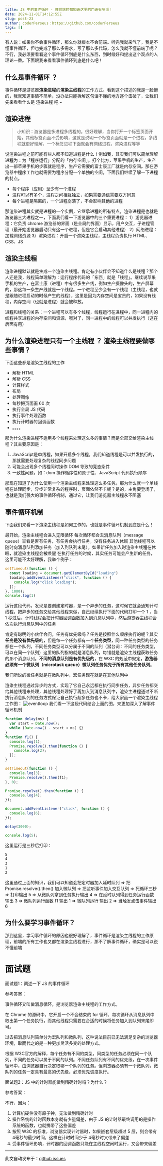 ```yaml
---
title: JS 中的事件循环 - 懂前端的都知道这里的门道有多深！
date: 2024-11-01T14:12:55Z
slug: post-23
author: coderPerseus：https://github.com/coderPerseus
tags: []
---
```


有人说：如果你不会事件循环，那么你就根本不会前端。听完我就来气了，我是不懂事件循环，但也完成了那么多需求，写了那么多代码，怎么我就不懂前端了呢？不行，我必须要看看这个事件循环到底是什么东西，到时候好和提出这个观点的人理论一番。下面跟我来看看事件循环到底是什么吧！

## 什么是事件循环 ？

事件循环是游览器**渲染进程**的**渲染主线程**的工作方式。看到这个描述的我是一脸懵的，我就知道事情不简单，没办法只能拆解这句话不懂的地方逐个击破了，让我们先来看看什么是 渲染进程 吧 ~

## 渲染进程

> 小知识：游览器是多进程多线程的。很好理解，当你打开一个标签页面开始，其他标签页面不受影响，这就是说明一个标签页面就是一个进程，多线程就更好理解，一个标签进程下面就会有网络进程，渲染进程等等

说渲染进程之前可能有些人都不知道进程是什么！例如我，其实我们可以简单理解进程为：为「程序运行」分配的「内存空间」。打个比方，苹果手机的生产，生产出一部苹果手机的步骤就是程序，生产它需要的富士康工厂就是内存空间。那在游览器中程序工作也就需要为程序分配一个单独的空间，下面我们继续了解一下进程的特点，
- 每个程序（应用）至少有一个进程
- 进程可以有多个，进程之间相互独立，如果需要通信需要双方同意
- 每个进程是隔离的，一个进程崩溃了，不会影响其他的进程

那渲染进程其实就是进程的一个实例，它继承进程的所有特点，渲染进程是也就是游览器三大进程之一，下面我们看一下游览器中的三个重要进程：
1）游览器进程：它负责 chrome 游览器的界面（是全局的界面）显示，用户交互，子进程管理（最开始游览器启动只有这一个进程，但是它会启动其他进程）
2）网络进程：加载网络资源
3）渲染进程：开启一个渲染主线程，主线程负责执行 HTML、CSS、JS

## 渲染主线程

渲染进程默认就是生成一个渲染主线程。肯定有小伙伴会不知道什么是线程？那个人还是我，线程简单理解为：运行程序代码的「东西」就是「线程」。继续说苹果手机的生产，在富士康（进程）中有很多生产线，例如生产摄像头的，生产屏幕的，那这每一条生产线就是一个线程。一个进程至少会有一个线程（主线程，也就是跟随进程启动的时候产生的线程），这里是因为内存空间是宝贵的，如果没有线程，内存空间（也就是进程）就会被释放。

进程和线程的关系：一个进程可以有多个线程，线程运行在进程中，同一进程内的线程共享进程的内存空间和资源，哦对了，同一进程中的线程可以并发执行（这在后面有用）

## 为什么渲染进程只有一个主线程 ？ 渲染主线程要做哪些事情？

下面这些都是渲染主线程的工作
- 解析 HTML
- 解析 CSS
- 计算样式
- 布局
- 处理图像
- 每秒把页面画 60 次
- 执行全局 JS 代码
- 执行事件处理函数
- 执行计时器的回调函数
- 。。。。

那为什么渲染进程不适用多个线程来处理这么多的事情？而是全部交给渲染主线程？其主要原因是：
1. JavaScript是单线程，如果开启多个线程，我们知道线程是可以并发执行的，那就需要处理复杂的线程同步问题
2. 可能会出现多个线程同时操作 DOM 导致的竞态条件
3. 一致性问题，如：dom 操作循序性和原子性、JavaScript 代码执行顺序

那现在知道了为什么使用一个渲染主线程来处理这么多任务。那为什么就一个单线程在处理同步，异步非常复杂的程序时，页面依然不卡呢？是的，主角要登场了，也就是我们强大的事件循环机制，通过它，让我们游览器主线程永不阻塞

## 事件循环机制
下面我们来看一下渲染主线程是如何工作的，也就是事件循环机制到底是什么！

最开始，渲染主线程会进入无限循环
每次循环都会去消息队列（message queue）查看是否有任务，有任务会执行任务，没有任务进入休眠
其他线程可以随时向消息队列添加任务（加入到队列末尾），如果新任务加入时渲染主线程在休眠，就渲染主线程会被唤醒
在执行任务的时候，其实任务可能会产生新的任务，这里可能不太好理解，我举个例子：
```js
setTimeout(function () { 
  const loading = document.getElementById("loading")
  loading.addEventListener("click", function () {
    console.log("click loading");
  });
}, 1000);
console.log(1)
```
运行这段代码，发现是要创建定时器，是一个异步的任务，这时候它就会通知计时线程，把异步的任务交给其他线程来做，自己继续执行下面的代码打印一个 1 ，当 1 秒过后，计时线程会把计时器回调函数加入到消息队列中，然后游览器主线程会依次执行消息队列中的任务

肯定有聪明的小伙伴会问，任务有优先级吗？任务是按照什么顺序执行的呢？其实**任务是没有优先级**的，但是每一个任务都有一个**任务类型**，同一种任务类型的任务都在一个队列，不同任务类型可以分属于不同的队列（潜台词：不同的任务类型，可以在同一个队列）这里的队列指的就是消息队列，每错就是渲染主线程获取任务的那个消息队列。**不同的消息队列是有优先级的**，在 W3C 的规范中规定，**游览器必须有一个微队列（microtask queue）微队列任务优先于所有其他任务队列**。

我们所说的微任务就是在微队列中，宏任务现在就是在其他队列中

渲染主线程通过异步的方式，实现了它自己永远都在执行同步任务，异步任务都交给其他线程来处理，其他线程处理好了再加入到消息队列中，渲染主进程通过不断执行消息队列的任务方式保证自己执行超多任务也不卡，给大家画一个渲染主线程工作图：
![eventloop](https://blog-1304565468.cos.ap-shanghai.myqcloud.com/work/eventloop.png)
我们看一下这段代码结合上面的图，来更加深入了解事件循环机制
```js
function delay(ms) {
  var start = Date.now();
  while (Date.now() - start < ms) {}
}
function f1() {
  console.log(1);
  Promise.resolve().then(function () {
    console.log(2);
  });
}

setTimeout(function () {
  console.log(3);
  Promise.resolve().then(f1);
}, 0);

Promise.resolve().then(function () {
  console.log(4);
});

document.addEventListener("click", function () {
  console.log(6);
});

delay(3000);

console.log(5);
```
这里运行是三秒后打印：
```bash
5
4
3
1
2
```
这里通过上面的知识，我们可以知道会把定时器加入延时队列 => 把 Promise.resolve().then() 加入微队列 => 把监听事件加入交互队列 => 死循环三秒 => 打印输出 5 => 从微队列拿到任务执行输出 4 => 在延时队列得到任务运行函数输出 3 => 微队列运行函数 f1 输出 1  => 微队列运行 输出 2 => 当触发点击事件输出 6

## 为什么要学习事件循环？

那到这里，学习事件循环的原因也很好理解了，事件循环是渲染主线程的工作原理，前端的所有工作也又都在渲染主线程进行，那不了解事件循环，确实是可以说不懂前端

# 面试题

面试题1：阐述一下 JS 的事件循环

参考答案：

事件循环又叫做消息循环，是浏览器渲染主线程的工作方式。

在 Chrome 的源码中，它开启一个不会结束的 for 循环，每次循环从消息队列中取出第一个任务执行，而其他线程只需要在合适的时候将任务加入到队列末尾即可。

过去把消息队列简单分为宏队列和微队列，这种说法目前已无法满足复杂的浏览器环境，取而代之的是一种更加灵活多变的处理方式。

根据 W3C官方的解释，每个任务有不同的类型，同类型的任务必须在同一个队列，不同的任务可以属于不同的队列。不同任务队列有不同的优先级，在一次事件循环中，由浏览器自行决定取哪一个队列的任务。但浏览器必须有一个微队列，微队列的任务一定具有最高的优先级，必须优先调度执行。


面试题2：JS 中的计时器能做到精确计时吗？为什么？

参考答案：

不行，因为：

1. ﻿﻿﻿计算机硬件没有原子钟，无法做到精确计时
2. ﻿﻿﻿操作系统的计时函数本身就有少量偏差，由于 JS 的计时器最终调用的是操作系统的函数，也就携带了这些偏差
3. ﻿﻿﻿按照 W3C 的标准，浏览器实现计时器时，如果嵌套层级超过 5 层，则会带有 4毫秒的最少时间，这样在计时时间少于 4毫秒时又带来了偏差
4. ﻿﻿﻿受事件循环影响，计时器的回调函数只能在主线程空闲时运行，又会带来偏差




---
此文自动发布于：<a href="https://github.com/coderPerseus/blog/issues/23" target="_blank">github issues</a>
